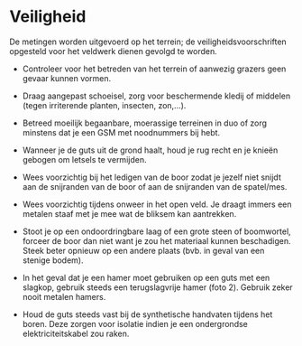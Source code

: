# Veiligheid

<!--
Alle aandachtspunten in verband met veilig werken.
-->

De metingen worden uitgevoerd op het terrein; de veiligheidsvoorschriften
opgesteld voor het veldwerk dienen gevolgd te worden.

-   Controleer voor het betreden van het terrein of aanwezig grazers geen gevaar
    kunnen vormen.

-   Draag aangepast schoeisel, zorg voor beschermende kledij of middelen (tegen
    irriterende planten, insecten, zon,...).

-   Betreed moeilijk begaanbare, moerassige terreinen in duo of zorg minstens
    dat je een GSM met noodnummers bij hebt.

-   Wanneer je de guts uit de grond haalt, houd je rug recht en je knieën
    gebogen om letsels te vermijden.

-   Wees voorzichtig bij het ledigen van de boor zodat je jezelf niet snijdt aan
    de snijranden van de boor of aan de snijranden van de spatel/mes.

-   Wees voorzichtig tijdens onweer in het open veld. Je draagt immers een
    metalen staaf met je mee wat de bliksem kan aantrekken.

-   Stoot je op een ondoordringbare laag of een grote steen of boomwortel,
    forceer de boor dan niet want je zou het materiaal kunnen beschadigen. Steek
    beter opnieuw op een andere plaats (bvb. in geval van een stenige bodem).

-   In het geval dat je een hamer moet gebruiken op een guts met een slagkop,
    gebruik steeds een terugslagvrije hamer (foto 2). Gebruik zeker nooit
    metalen hamers.

-   Houd de guts steeds vast bij de synthetische handvaten tijdens het boren.
    Deze zorgen voor isolatie indien je een ondergrondse elektriciteitskabel zou
    raken.

